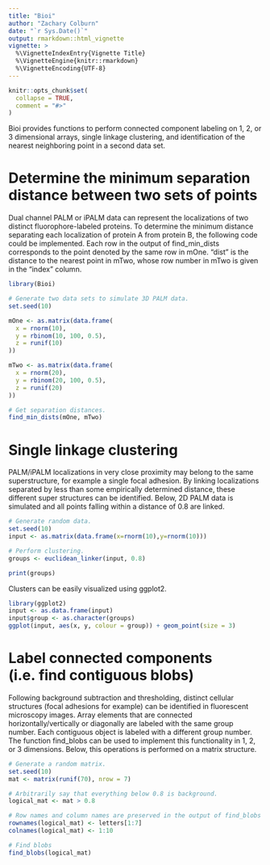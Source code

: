 ```yaml
---
title: "Bioi"
author: "Zachary Colburn"
date: "`r Sys.Date()`"
output: rmarkdown::html_vignette
vignette: >
  %\VignetteIndexEntry{Vignette Title}
  %\VignetteEngine{knitr::rmarkdown}
  %\VignetteEncoding{UTF-8}
---
```


```r
knitr::opts_chunk$set(
  collapse = TRUE,
  comment = "#>"
)
```


Bioi provides functions to perform connected component labeling on 1, 2, or 3 dimensional arrays, single linkage clustering, and identification of the nearest neighboring point in a second data set.


# Determine the minimum separation distance between two sets of points
Dual channel PALM or iPALM data can represent the localizations of two distinct fluorophore-labeled proteins. To determine the minimum distance separating each localization of protein A from protein B, the following code could be implemented. Each row in the output of find_min_dists corresponds to the point denoted by the same row in mOne. "dist" is the distance to the nearest point in mTwo, whose row number in mTwo is given in the "index" column.


```r
library(Bioi)

# Generate two data sets to simulate 3D PALM data.
set.seed(10)

mOne <- as.matrix(data.frame(
  x = rnorm(10),
  y = rbinom(10, 100, 0.5),
  z = runif(10)
))

mTwo <- as.matrix(data.frame(
  x = rnorm(20),
  y = rbinom(20, 100, 0.5),
  z = runif(20)
))

# Get separation distances.
find_min_dists(mOne, mTwo)
```


# Single linkage clustering
PALM/iPALM localizations in very close proximity may belong to the same superstructure, for example a single focal adhesion. By linking localizations separated by less than some empirically determined distance, these different super structures can be identified. Below, 2D PALM data is simulated and all points falling within a distance of 0.8 are linked.


```r
# Generate random data.
set.seed(10)
input <- as.matrix(data.frame(x=rnorm(10),y=rnorm(10)))

# Perform clustering.
groups <- euclidean_linker(input, 0.8)

print(groups)
```


Clusters can be easily visualized using ggplot2.
```r
library(ggplot2)
input <- as.data.frame(input)
input$group <- as.character(groups)
ggplot(input, aes(x, y, colour = group)) + geom_point(size = 3)
```


# Label connected components (i.e. find contiguous blobs)
Following background subtraction and thresholding, distinct cellular structures (focal adhesions for example) can be identified in fluorescent microscopy images. Array elements that are connected horizontally/vertically or diagonally are labeled with the same group number. Each contiguous object is labeled with a different group number. The function find_blobs can be used to implement this functionality in 1, 2, or 3 dimensions. Below, this operations is performed on a matrix structure.


```r
# Generate a random matrix.
set.seed(10)
mat <- matrix(runif(70), nrow = 7)

# Arbitrarily say that everything below 0.8 is background.
logical_mat <- mat > 0.8

# Row names and column names are preserved in the output of find_blobs
rownames(logical_mat) <- letters[1:7]
colnames(logical_mat) <- 1:10

# Find blobs
find_blobs(logical_mat)
```